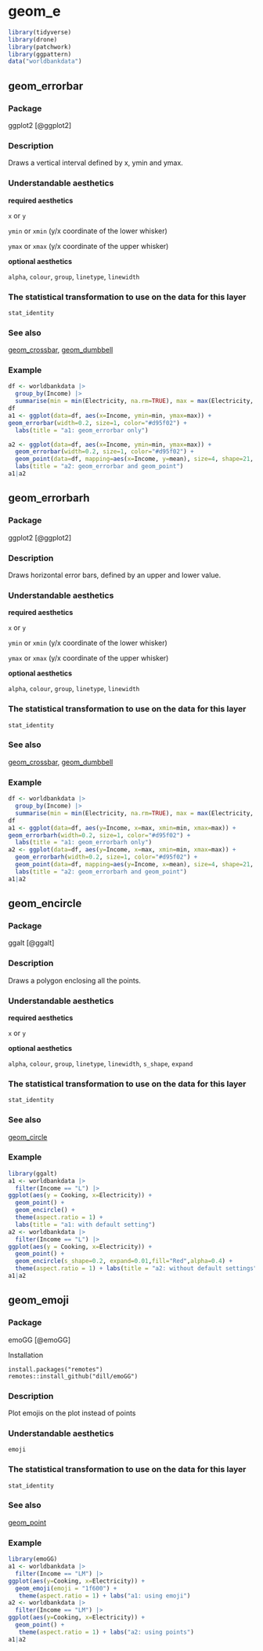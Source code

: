 # geom_e  {#sec-e}

```r
library(tidyverse)
library(drone)
library(patchwork)
library(ggpattern)
data("worldbankdata")
```

## geom_errorbar{#errorbar}

### Package

ggplot2 [@ggplot2]

### Description

Draws a vertical interval defined by x, ymin and ymax.

### Understandable aesthetics

**required aesthetics**

`x` or `y`

`ymin` or `xmin` (y/x coordinate of the lower whisker)

`ymax` or `xmax` (y/x coordinate of the upper whisker)

**optional aesthetics**

`alpha`, `colour`, `group`, `linetype`, `linewidth`

### The statistical transformation to use on the data for this layer 

`stat_identity`

### See also

[geom_crossbar](#crossbar), [geom_dumbbell](#dumbbell)

### Example

```r
df <- worldbankdata |>
  group_by(Income) |>
  summarise(min = min(Electricity, na.rm=TRUE), max = max(Electricity, na.rm=TRUE), mean = mean(Electricity, na.rm=TRUE))
df
a1 <- ggplot(data=df, aes(x=Income, ymin=min, ymax=max)) + 
geom_errorbar(width=0.2, size=1, color="#d95f02") + 
  labs(title = "a1: geom_errorbar only")

a2 <- ggplot(data=df, aes(x=Income, ymin=min, ymax=max)) + 
  geom_errorbar(width=0.2, size=1, color="#d95f02") + 
  geom_point(data=df, mapping=aes(x=Income, y=mean), size=4, shape=21, fill="#1b9e77") +
  labs(title = "a2: geom_errorbar and geom_point")
a1|a2
```


## geom_errorbarh

### Package

ggplot2 [@ggplot2]

### Description

Draws horizontal error bars, defined by an upper and lower value.

### Understandable aesthetics

**required aesthetics**

`x` or `y`

`ymin` or `xmin` (y/x coordinate of the lower whisker)

`ymax` or `xmax` (y/x coordinate of the upper whisker)

**optional aesthetics**

`alpha`, `colour`, `group`, `linetype`, `linewidth`

### The statistical transformation to use on the data for this layer 

`stat_identity`

### See also

[geom_crossbar](#crossbar), [geom_dumbbell](#dumbbell)

### Example

```r
df <- worldbankdata |>
  group_by(Income) |>
  summarise(min = min(Electricity, na.rm=TRUE), max = max(Electricity, na.rm=TRUE), mean = mean(Electricity, na.rm=TRUE))
df
a1 <- ggplot(data=df, aes(y=Income, x=max, xmin=min, xmax=max)) + 
geom_errorbarh(width=0.2, size=1, color="#d95f02") + 
  labs(title = "a1: geom_errorbarh only")
a2 <- ggplot(data=df, aes(y=Income, x=max, xmin=min, xmax=max)) + 
  geom_errorbarh(width=0.2, size=1, color="#d95f02") + 
  geom_point(data=df, mapping=aes(y=Income, x=mean), size=4, shape=21, fill="#1b9e77") +
  labs(title = "a2: geom_errorbarh and geom_point")
a1|a2
```

## geom_encircle{#encircle}

### Package

ggalt [@ggalt]

### Description

Draws a polygon enclosing all the points.

### Understandable aesthetics

**required aesthetics**

`x` or `y`

 

**optional aesthetics**

`alpha`, `colour`, `group`, `linetype`, `linewidth`, `s_shape`, `expand`

### The statistical transformation to use on the data for this layer 

`stat_identity`

### See also

[geom_circle](#circle)

### Example


```r
library(ggalt)
a1 <- worldbankdata |>
  filter(Income == "L") |>
ggplot(aes(y = Cooking, x=Electricity)) + 
  geom_point() + 
  geom_encircle() + 
  theme(aspect.ratio = 1) + 
  labs(title = "a1: with default setting")
a2 <- worldbankdata |>
  filter(Income == "L") |>
ggplot(aes(y = Cooking, x=Electricity)) + 
  geom_point() + 
  geom_encircle(s_shape=0.2, expand=0.01,fill="Red",alpha=0.4) + 
  theme(aspect.ratio = 1) + labs(title = "a2: without default settings")
a1|a2

```

## geom_emoji

### Package

emoGG [@emoGG]

Installation

```
install.packages("remotes")
remotes::install_github("dill/emoGG")
```

### Description

Plot emojis on the plot instead of points

### Understandable aesthetics

`emoji`

### The statistical transformation to use on the data for this layer 

`stat_identity`

### See also

[geom_point](#point)

### Example

```r
library(emoGG)
a1 <- worldbankdata |>
  filter(Income == "LM") |>
ggplot(aes(y=Cooking, x=Electricity)) +
  geom_emoji(emoji = "1f600") + 
   theme(aspect.ratio = 1) + labs("a1: using emoji")
a2 <- worldbankdata |>
  filter(Income == "LM") |>
ggplot(aes(y=Cooking, x=Electricity)) +
  geom_point() + 
   theme(aspect.ratio = 1) + labs("a2: using points")
a1|a2
```
